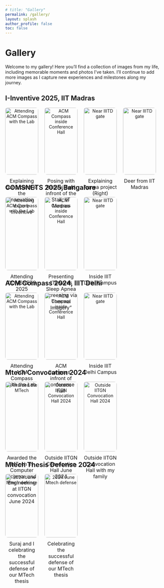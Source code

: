 ```yaml
---
# title: "Gallery"
permalink: /gallery/
layout: splash
author_profile: false
toc: false
---
```


<style>

.gallery-container {
  display: flex;
  flex-wrap: wrap;
  justify-content: flex-start;
  gap: 20px;
}
.gallery-item {
  width: calc(25% - 20px); 
  box-sizing: border-box;
  text-align: center;
}
.gallery-item img {
  width: 100%;
  height: auto; 
  object-fit: cover; 
  border-radius: 8px;
}
.gallery-item p {
  margin-top: 10px;
  font-size: 16px;
}

</style>
  

# Gallery 

Welcome to my gallery! Here you'll find a collection of images from my life, including memorable moments and photos I've taken. I'll continue to add more images as I capture new experiences and milestones along my journey.

## I-Inventive 2025, IIT Madras

:::{.gallery-container}
<div class="gallery-item">
  <img src="images/gallery/I-Inventive25_1.jpeg" alt="Attending ACM Compass with the Lab">
  <p>Explaining our project at the innovation expo I-Inventive</p>
</div>
<div class="gallery-item">
  <img src="images/gallery/I-Inventive25_2.jpeg" alt="ACM Compass inside Conference Hall">
  <p>Posing with Rishiraj (left) infront of the Stall, IIT Madras</p>
</div>
<div class="gallery-item">
  <img src="images/gallery/I-Inventive25_4.jpg" alt="Near IIITD gate">
  <p>Explaining Apnea project (Right)</p>
</div>
<div class="gallery-item">
  <img src="images/gallery/I-Inventive25_3.jpeg" alt="Near IIITD gate">
  <p>Deer from IIT Madras</p>
</div>
:::

## COMSNETS 2025,Bangalore

:::{.gallery-container}
<div class="gallery-item">
  <img src="images/gallery/COMSNETS3.jpeg" alt="Attending ACM Compass with the Lab">
  <p>Attending COMSNETS 2025</p>
</div>
<div class="gallery-item">
  <img src="images/gallery/COMSNETS2.jpg" alt="ACM Compass inside Conference Hall">
  <p>Presenting "Towards Sleep Apnea Screening via Thermal Imagery"</p>
</div>
<div class="gallery-item">
  <img src="images/gallery/COMSNETS1.jpg" alt="Near IIITD gate">
  <p>Inside IIIT Delhi Campus</p>
</div>
:::

## ACM Compass 2024, IIIT Delhi
<!-- <div class="gallery-container"> -->
:::{.gallery-container}
<div class="gallery-item">
  <img src="images/gallery/compass24.jpg" alt="Attending ACM Compass with the Lab">
  <p>Attending ACM Compass with the Lab</p>
</div>
<div class="gallery-item">
  <img src="images/gallery/ACM_Compass1.jpg" alt="ACM Compass inside Conference Hall">
  <p>ACM Compass - infront of conference hall</p>
</div>
<div class="gallery-item">
  <img src="images/gallery/IIITD1.jpg" alt="Near IIITD gate">
  <p>Inside IIIT Delhi Campus</p>
</div>
:::

## Mtech Convocation 2024

:::{.gallery-container}
<div class="gallery-item">
  <img src="images/gallery/convocation2.jpg" alt="Awarded the MTech">
  <p>Awarded the MTech in Computer Science and Engineering at IITGN convocation June 2024</p>
</div>
<div class="gallery-item">
  <img src="images/gallery/convocation.jpg" alt="Outside IITGN Convocation Hall 2024">
  <p>Outside IITGN Convocation Hall June 2024</p>
</div>
<div class="gallery-item">
  <img src="/images/gallery/convocation3.jpg" alt="Outside IITGN Convocation Hall 2024">
  <p>Outside IITGN Convocation Hall with my family</p>
</div>
:::

## Mtech Thesis Defense 2024

:::{.gallery-container}
<div class="gallery-item">
  <img src="images/gallery/MtechThesisDefense.jpg" alt="2024 June Mtech defense">
  <p>Suraj and I celebrating the successful defense of our MTech thesis</p>
</div>
<div class="gallery-item">
  <img src="images/gallery/MtechThesisDefense3.jpg" alt="2024 June Mtech defense">
  <p>Celebrating the successful defense of our MTech thesis</p>
</div>
:::
